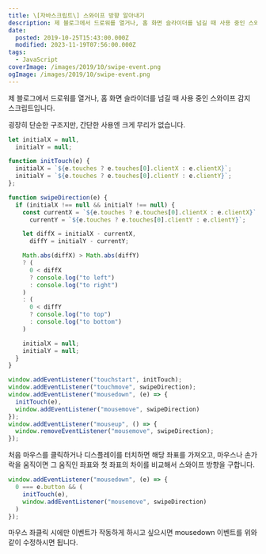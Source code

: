 ```yaml
---
title: \[자바스크립트\] 스와이프 방향 알아내기
description: 제 블로그에서 드로워를 열거나, 홈 화면 슬라이더를 넘길 때 사용 중인 스와이프 감지 스크립트입니다. 굉장히 단순한 구조지만, 간단한 사용엔 크게 무리가 없습니다.
date:
  posted: 2019-10-25T15:43:00.000Z
  modified: 2023-11-19T07:56:00.000Z
tags:
  - JavaScript
coverImage: /images/2019/10/swipe-event.png
ogImage: /images/2019/10/swipe-event.png
---
```


제 블로그에서 드로워를 열거나, 홈 화면 슬라이더를 넘길 때 사용 중인 스와이프 감지 스크립트입니다.

굉장히 단순한 구조지만, 간단한 사용엔 크게 무리가 없습니다.

```js
let initialX = null,
  initialY = null;

function initTouch(e) {
  initialX = `${e.touches ? e.touches[0].clientX : e.clientX}`;
  initialY = `${e.touches ? e.touches[0].clientY : e.clientY}`;
};

function swipeDirection(e) {
  if (initialX !== null && initialY !== null) {
    const currentX = `${e.touches ? e.touches[0].clientX : e.clientX}`,
      currentY = `${e.touches ? e.touches[0].clientY : e.clientY}`;

    let diffX = initialX - currentX,
      diffY = initialY - currentY;

    Math.abs(diffX) > Math.abs(diffY)
    ? (
      0 < diffX
      ? console.log("to left")
      : console.log("to right")
    )
    : (
      0 < diffY
      ? console.log("to top")
      : console.log("to bottom")
    )

    initialX = null;
    initialY = null;
  }
}

window.addEventListener("touchstart", initTouch);
window.addEventListener("touchmove", swipeDirection);
window.addEventListener("mousedown", (e) => {
  initTouch(e),
  window.addEventListener("mousemove", swipeDirection)
});
window.addEventListener("mouseup", () => {
  window.removeEventListener("mousemove", swipeDirection);
});
```

처음 마우스를 클릭하거나 디스플레이를 터치하면 해당 좌표를 가져오고, 마우스나 손가락을 움직이면 그 움직인 좌표와 첫 좌표의 차이를 비교해서 스와이프 방향을 구합니다.

```js
window.addEventListener("mousedown", (e) => {
  0 === e.button && (
    initTouch(e),
    window.addEventListener("mousemove", swipeDirection)
  )
});
```

마우스 좌클릭 시에만 이벤트가 작동하게 하시고 싶으시면 mousedown 이벤트를 위와 같이 수정하시면 됩니다.